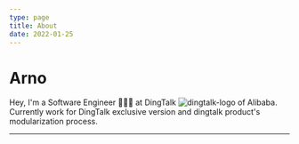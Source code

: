 ```yaml
---
type: page
title: About
date: 2022-01-25
---
```


# Arno

Hey, I'm a Software Engineer 👨🏻‍💻 at DingTalk ![dingtalk-logo](https://img.alicdn.com/imgextra/i3/O1CN018mAblj26gWsNvhwoN_!!6000000007691-55-tps-34-34.svg) of Alibaba. Currently work for DingTalk exclusive version and dingtalk product's modularization process.

---


<div className="basic-card-list">
<BasicCard
  avatar="https://upload.wikimedia.org/wikipedia/sco/thumb/9/9f/Twitter_bird_logo_2012.svg/344px-Twitter_bird_logo_2012.svg.png"
  title="Twitter"
  content="@yeqingnan"
  href="https://twitter.com/yeqingnan"
  styleType="bgPurple"
/>

<BasicCard
  avatar="https://upload.wikimedia.org/wikipedia/commons/thumb/9/91/Octicons-mark-github.svg/1200px-Octicons-mark-github.svg.png" 
  title="Github"
  content="@surfacew"
  href="https://github.com/surfacew"
  styleType="bgBlue"
/>

<BasicCard
  avatar="✉️"
  title="EMail"
  content="surfacew@163.com"
  href="mailto:surfacew@163.com"
  styleType="bgDarkGreen"
/>
</div>

